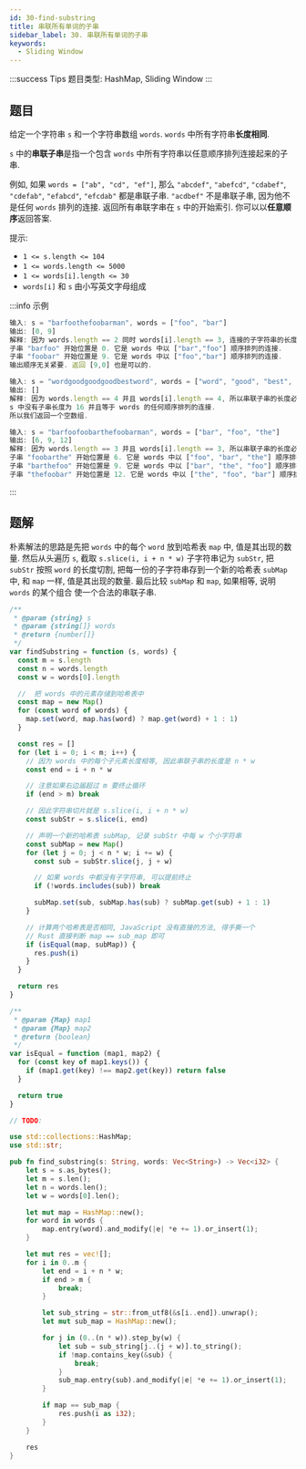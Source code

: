 ```yaml
---
id: 30-find-substring
title: 串联所有单词的子串
sidebar_label: 30. 串联所有单词的子串
keywords:
  - Sliding Window
---
```


:::success Tips
题目类型: HashMap, Sliding Window
:::

## 题目

给定一个字符串 `s` 和一个字符串数组 `words`. `words` 中所有字符串**长度相同**.

`s` 中的**串联子串**是指一个包含 `words` 中所有字符串以任意顺序排列连接起来的子串.

例如, 如果 `words = ["ab", "cd", "ef"]`, 那么 `"abcdef"`, `"abefcd"`, `"cdabef"`, `"cdefab"`, `"efabcd"`, `"efcdab"` 都是串联子串. `"acdbef"` 不是串联子串, 因为他不是任何 `words` 排列的连接.
返回所有串联字串在 `s` 中的开始索引. 你可以以**任意顺序**返回答案.

提示:

- `1 <= s.length <= 104`
- `1 <= words.length <= 5000`
- `1 <= words[i].length <= 30`
- `words[i]` 和 `s` 由小写英文字母组成

:::info 示例

```ts
输入: s = "barfoothefoobarman", words = ["foo", "bar"]
输出: [0, 9]
解释: 因为 words.length == 2 同时 words[i].length == 3, 连接的子字符串的长度必须为 6.
子串 "barfoo" 开始位置是 0. 它是 words 中以 ["bar","foo"] 顺序排列的连接.
子串 "foobar" 开始位置是 9. 它是 words 中以 ["foo","bar"] 顺序排列的连接.
输出顺序无关紧要. 返回 [9,0] 也是可以的.
```

```ts
输入: s = "wordgoodgoodgoodbestword", words = ["word", "good", "best", "word"]
输出: []
解释: 因为 words.length == 4 并且 words[i].length == 4, 所以串联子串的长度必须为 16.
s 中没有子串长度为 16 并且等于 words 的任何顺序排列的连接.
所以我们返回一个空数组.
```

```ts
输入: s = "barfoofoobarthefoobarman", words = ["bar", "foo", "the"]
输出: [6, 9, 12]
解释: 因为 words.length == 3 并且 words[i].length == 3, 所以串联子串的长度必须为 9.
子串 "foobarthe" 开始位置是 6. 它是 words 中以 ["foo", "bar", "the"] 顺序排列的连接.
子串 "barthefoo" 开始位置是 9. 它是 words 中以 ["bar", "the", "foo"] 顺序排列的连接.
子串 "thefoobar" 开始位置是 12. 它是 words 中以 ["the", "foo", "bar"] 顺序排列的连接.
```

:::

## 题解


<Tabs>
  <TabItem value="JavaScript - 朴素解法" label="JavaScript - 朴素解法" default>

朴素解法的思路是先把 `words` 中的每个 `word` 放到哈希表 `map` 中, 值是其出现的数量. 然后从头遍历 `s`, 截取 `s.slice(i, i + n * w)` 子字符串记为 `subStr`,
把 `subStr` 按照 `word` 的长度切割, 把每一份的子字符串存到一个新的哈希表 `subMap` 中, 和 `map` 一样, 值是其出现的数量. 最后比较 `subMap` 和 `map`, 如果相等, 说明 `words` 的某个组合
使一个合法的串联子串.

```ts
/**
 * @param {string} s
 * @param {string[]} words
 * @return {number[]}
 */
var findSubstring = function (s, words) {
  const m = s.length
  const n = words.length
  const w = words[0].length

  //  把 words 中的元素存储到哈希表中
  const map = new Map()
  for (const word of words) {
    map.set(word, map.has(word) ? map.get(word) + 1 : 1)
  }

  const res = []
  for (let i = 0; i < m; i++) {
    // 因为 words 中的每个子元素长度相等, 因此串联子串的长度是 n * w
    const end = i + n * w

    // 注意如果右边届超过 m 要终止循环
    if (end > m) break

    // 因此字符串切片就是 s.slice(i, i + n * w)
    const subStr = s.slice(i, end)

    // 声明一个新的哈希表 subMap, 记录 subStr 中每 w 个小字符串
    const subMap = new Map()
    for (let j = 0; j < n * w; i += w) {
      const sub = subStr.slice(j, j + w)

      // 如果 words 中都没有子字符串, 可以提前终止
      if (!words.includes(sub)) break

      subMap.set(sub, subMap.has(sub) ? subMap.get(sub) + 1 : 1)
    }

    // 计算两个哈希表是否相同, JavaScript 没有直接的方法, 得手撕一个
    // Rust 直接判断 map == sub_map 即可
    if (isEqual(map, subMap)) {
      res.push(i)
    }
  }

  return res
}

/**
 * @param {Map} map1
 * @param {Map} map2
 * @return {boolean}
 */
var isEqual = function (map1, map2) {
  for (const key of map1.keys()) {
    if (map1.get(key) !== map2.get(key)) return false
  }

  return true
}
```

</TabItem>
<TabItem value="JavaScript - 滑动窗口" label="JavaScript - 滑动窗口">

```ts
// TODO:
```

</TabItem>
<TabItem value="Rust" label="Rust">

```rust
use std::collections::HashMap;
use std::str;

pub fn find_substring(s: String, words: Vec<String>) -> Vec<i32> {
    let s = s.as_bytes();
    let m = s.len();
    let n = words.len();
    let w = words[0].len();

    let mut map = HashMap::new();
    for word in words {
        map.entry(word).and_modify(|e| *e += 1).or_insert(1);
    }

    let mut res = vec![];
    for i in 0..m {
        let end = i + n * w;
        if end > m {
            break;
        }

        let sub_string = str::from_utf8(&s[i..end]).unwrap();
        let mut sub_map = HashMap::new();

        for j in (0..(n * w)).step_by(w) {
            let sub = sub_string[j..(j + w)].to_string();
            if !map.contains_key(&sub) {
                break;
            }
            sub_map.entry(sub).and_modify(|e| *e += 1).or_insert(1);
        }

        if map == sub_map {
            res.push(i as i32);
        }
    }

    res
}
```

</TabItem>
</Tabs>
